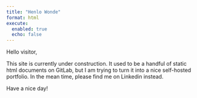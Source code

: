 ```yaml
---
title: "Henlo Wonde"
format: html
execute:
  enabled: true
  echo: false
---
```


Hello visitor,

This site is currently under construction. It used to be a handful of static
html documents on GitLab, but I am trying to turn it into a nice self-hosted
portfolio. In the mean time, please find me on Linkedin instead.

Have a nice day!
